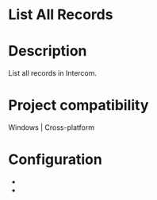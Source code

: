 ﻿# List All Records

# Description

List all records in Intercom.

# Project compatibility

Windows | Cross-platform

# Configuration

* 
*

